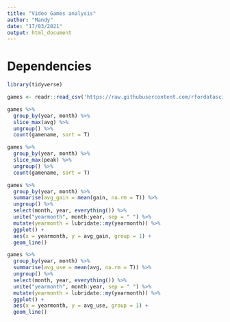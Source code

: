 ```yaml
---
title: "Video Games analysis"
author: "Mandy"
date: "17/03/2021"
output: html_document
---
```


# Dependencies
```r
library(tidyverse)

games <- readr::read_csv('https://raw.githubusercontent.com/rfordatascience/tidytuesday/master/data/2021/2021-03-16/games.csv')
```

```r
games %>% 
  group_by(year, month) %>%
  slice_max(avg) %>% 
  ungroup() %>% 
  count(gamename, sort = T)

games %>% 
  group_by(year, month) %>%
  slice_max(peak) %>% 
  ungroup() %>% 
  count(gamename, sort = T)
```

```r
games %>% 
  group_by(year, month) %>% 
  summarise(avg_gain = mean(gain, na.rm = T)) %>% 
  ungroup() %>% 
  select(month, year, everything()) %>% 
  unite("yearmonth", month:year, sep = " ") %>% 
  mutate(yearmonth = lubridate::my(yearmonth)) %>% 
  ggplot() +
  aes(x = yearmonth, y = avg_gain, group = 1) +
  geom_line()
```


```r

games %>% 
  group_by(year, month) %>% 
  summarise(avg_use = mean(avg, na.rm = T)) %>% 
  ungroup() %>% 
  select(month, year, everything()) %>% 
  unite("yearmonth", month:year, sep = " ") %>% 
  mutate(yearmonth = lubridate::my(yearmonth)) %>% 
  ggplot() +
  aes(x = yearmonth, y = avg_use, group = 1) +
  geom_line()
```

